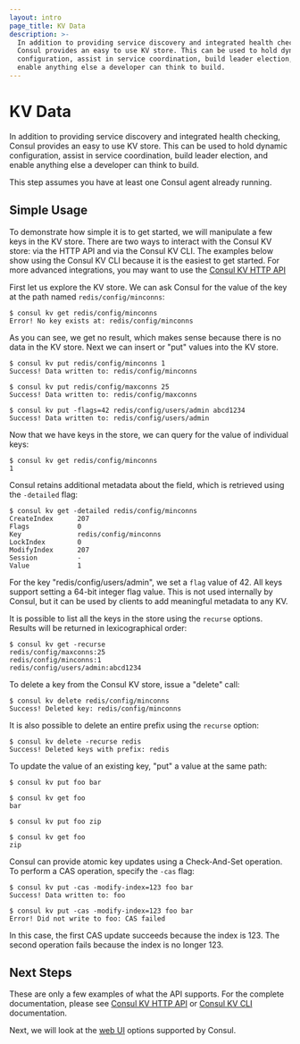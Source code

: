 ```yaml
---
layout: intro
page_title: KV Data
description: >-
  In addition to providing service discovery and integrated health checking,
  Consul provides an easy to use KV store. This can be used to hold dynamic
  configuration, assist in service coordination, build leader election, and
  enable anything else a developer can think to build.
---
```


# KV Data

In addition to providing service discovery and integrated health checking,
Consul provides an easy to use KV store. This can be used to hold
dynamic configuration, assist in service coordination, build leader election,
and enable anything else a developer can think to build.

This step assumes you have at least one Consul agent already running.

## Simple Usage

To demonstrate how simple it is to get started, we will manipulate a few keys in
the KV store. There are two ways to interact with the Consul KV store: via the
HTTP API and via the Consul KV CLI. The examples below show using the Consul KV
CLI because it is the easiest to get started. For more advanced integrations,
you may want to use the [Consul KV HTTP API][kv-api]

First let us explore the KV store. We can ask Consul for the value of the key at
the path named `redis/config/minconns`:

```shell-session
$ consul kv get redis/config/minconns
Error! No key exists at: redis/config/minconns
```

As you can see, we get no result, which makes sense because there is no data in
the KV store. Next we can insert or "put" values into the KV store.

```shell-session
$ consul kv put redis/config/minconns 1
Success! Data written to: redis/config/minconns

$ consul kv put redis/config/maxconns 25
Success! Data written to: redis/config/maxconns

$ consul kv put -flags=42 redis/config/users/admin abcd1234
Success! Data written to: redis/config/users/admin
```

Now that we have keys in the store, we can query for the value of individual
keys:

```shell-session
$ consul kv get redis/config/minconns
1
```

Consul retains additional metadata about the field, which is retrieved using the
`-detailed` flag:

```shell-session
$ consul kv get -detailed redis/config/minconns
CreateIndex      207
Flags            0
Key              redis/config/minconns
LockIndex        0
ModifyIndex      207
Session          -
Value            1
```

For the key "redis/config/users/admin", we set a `flag` value of 42. All keys
support setting a 64-bit integer flag value. This is not used internally by
Consul, but it can be used by clients to add meaningful metadata to any KV.

It is possible to list all the keys in the store using the `recurse` options.
Results will be returned in lexicographical order:

```shell-session
$ consul kv get -recurse
redis/config/maxconns:25
redis/config/minconns:1
redis/config/users/admin:abcd1234
```

To delete a key from the Consul KV store, issue a "delete" call:

```shell-session
$ consul kv delete redis/config/minconns
Success! Deleted key: redis/config/minconns
```

It is also possible to delete an entire prefix using the `recurse` option:

```shell-session
$ consul kv delete -recurse redis
Success! Deleted keys with prefix: redis
```

To update the value of an existing key, "put" a value at the same path:

```shell-session
$ consul kv put foo bar

$ consul kv get foo
bar

$ consul kv put foo zip

$ consul kv get foo
zip
```

Consul can provide atomic key updates using a Check-And-Set operation. To perform a CAS operation, specify the `-cas` flag:

```shell-session
$ consul kv put -cas -modify-index=123 foo bar
Success! Data written to: foo

$ consul kv put -cas -modify-index=123 foo bar
Error! Did not write to foo: CAS failed
```

In this case, the first CAS update succeeds because the index is 123. The second
operation fails because the index is no longer 123.

## Next Steps

These are only a few examples of what the API supports. For the complete
documentation, please see [Consul KV HTTP API][kv-api] or
[Consul KV CLI][kv-cli] documentation.

Next, we will look at the [web UI](/intro/getting-started/ui) options supported by Consul.

[kv-api]: /api/kv
[kv-cli]: /commands/kv
